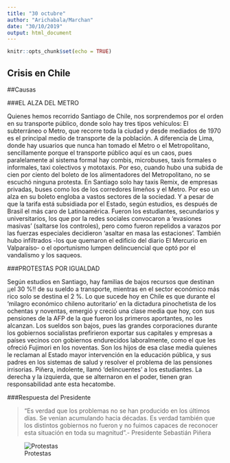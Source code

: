 ```yaml
---
title: "30 octubre"
author: "Arichabala/Marchan"
date: "30/10/2019"
output: html_document
---
```


```r
knitr::opts_chunk$set(echo = TRUE)
```

## Crisis en Chile

##Causas

###EL ALZA DEL METRO

Quienes hemos recorrido Santiago de Chile, nos sorprendemos por el orden en su transporte público, donde solo hay tres tipos vehículos: El subterráneo o Metro, que recorre toda la ciudad y desde mediados de 1970 es el principal medio de transporte de la población. A diferencia de Lima, donde hay usuarios que nunca han tomado el Metro o el Metropolitano, sencillamente porque el transporte público aquí es un caos, pues paralelamente al sistema formal hay combis, microbuses, taxis formales o informales, taxi colectivos y mototaxis. Por eso, cuando hubo una subida de cien por ciento del boleto de los alimentadores del Metropolitano, no se escuchó ninguna protesta. En Santiago solo hay taxis Remix, de empresas privadas, buses como los de los corredores limeños y el Metro. Por eso un alza en su boleto engloba a vastos sectores de la sociedad. Y a pesar de que la tarifa está subsidiada por el Estado, según estudios, es después de Brasil el más caro de Latinoamérica. Fueron los estudiantes, secundarios y universitarios, los que por la redes sociales convocaron a ‘evasiones masivas’ (saltarse los controles), pero como fueron repelidos a varazos por las fuerzas especiales decidieron ‘asaltar en masa las estaciones’. También hubo infiltrados -los que quemaron el edificio del diario El Mercurio en Valparaíso- o el oportunismo lumpen delincuencial que optó por el vandalismo y los saqueos.

###PROTESTAS POR IGUALDAD

Según estudios en Santiago, hay familias de bajos recursos que destinan ¡¡el 30 %!! de su sueldo a transporte, mientras en el sector económico más rico solo se destina el 2 %. Lo que sucede hoy en Chile es que durante el ‘milagro económico chileno autoritario’ en la dictadura pinochetista de los ochentas y noventas, emergió y creció una clase media que hoy, con sus pensiones de la AFP de la que fueron los primeros aportantes, no les alcanzan. Los sueldos son bajos, pues las grandes corporaciones durante los gobiernos socialistas prefirieron exportar sus capitales y empresas a países vecinos con gobiernos endurecidos laboralmente, como el que les ofreció Fujimori en los noventas. Son los hijos de esa clase media quienes le reclaman al Estado mayor intervención en la educación pública, y sus padres en los sistemas de salud y resolver el problema de las pensiones irrisorias. Piñera, indolente, llamó ‘delincuentes’ a los estudiantes. La derecha y la izquierda, que se alternaron en el poder, tienen gran responsabilidad ante esta hecatombe. 

###Respuesta del Presidente

>"Es verdad que los problemas no se han producido en los últimos días. Se venían acumulando hacia décadas. Es verdad también que los distintos gobiernos no fueron y no fuimos capaces de reconocer esta situación en toda su magnitud".- Presidente Sebastián Piñera

![Protestas](https://cdn.lavoz.com.ar/sites/default/files/styles/width_1072/public/galeria_multimedia/CHILE1_1571783184.jpg)
